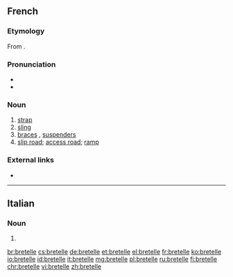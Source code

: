 ==French==

===Etymology===
From {{etyl|goh|fr}} {{term|brittil|lang=goh}}.

===Pronunciation===
* {{IPA|/bʁətɛl/|lang=fr}}
* {{audio|Fr-bretelle.ogg|Audio|lang=fr}}

===Noun===
{{fr-noun|f}}

# [[strap]]
# [[sling]]
# [[braces]] {{gloss|UK}}, [[suspenders]] {{gloss|US}}
# [[slip road]]; [[access road]]; [[ramp]]

===External links===
* {{R:TLFi}}

----

==Italian==

===Noun===
{{head|it|plural}} {{g|f}}

# {{plural of|bretella|lang=it}}

[[br:bretelle]]
[[cs:bretelle]]
[[de:bretelle]]
[[et:bretelle]]
[[el:bretelle]]
[[fr:bretelle]]
[[ko:bretelle]]
[[io:bretelle]]
[[id:bretelle]]
[[it:bretelle]]
[[mg:bretelle]]
[[pl:bretelle]]
[[ru:bretelle]]
[[fi:bretelle]]
[[chr:bretelle]]
[[vi:bretelle]]
[[zh:bretelle]]